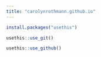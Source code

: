 ```yaml
---
title: "carolynrothmann.github.io"
---
```


```r
install.packages("usethis")
```

```r
usethis::use_git()
```

```r
usethis::use_github()
```

